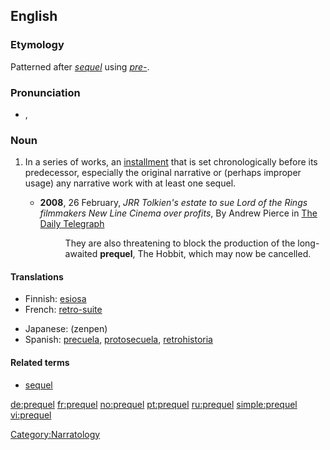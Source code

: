 ==English==

===Etymology===
Patterned after ''[[sequel]]'' using ''[[pre-]]''.

===Pronunciation===
* {{IPA|/ˈpɹiːkwəl/}}, {{SAMPA|/"pri:kw@l/}}

===Noun===
{{en-noun}}

# {{narratology}} In a series of works, an [[installment]] that is set chronologically before its predecessor, especially the original narrative or (perhaps improper usage) any narrative work with at least one sequel.
#* '''2008''', 26 February, ''JRR Tolkien's estate to sue Lord of the Rings filmmakers New Line Cinema over profits'', By Andrew Pierce in [[w:The Daily Telegraph|The Daily Telegraph]]
#*: They are also threatening to block the production of the long-awaited '''prequel''', The Hobbit, which may now be cancelled.

====Translations====
{{trans-top|in a series of works, an installment that is set chronologically before its predecessor}}
*Finnish: [[esiosa]]
* French: [[retro-suite]]
{{trans-mid}}
* Japanese: {{Jpan|[[前編]]}} (zenpen)
* Spanish: [[precuela]], [[protosecuela]], [[retrohistoria]]
{{trans-bottom}}

====Related terms====
* [[sequel]]

[[Category:Narratology]]

[[de:prequel]]
[[fr:prequel]]
[[no:prequel]]
[[pt:prequel]]
[[ru:prequel]]
[[simple:prequel]]
[[vi:prequel]]